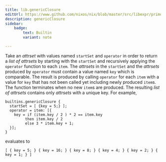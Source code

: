 ```yaml
---
title: lib.genericClosure
editUrl: https://www.github.com/nixos/nix/blob/master/src/libexpr/primops.cc
description: genericClosure
sidebar:
    badge: 
        text: Builtin
        variant: note

---
```



Take an *attrset* with values named `startSet` and `operator` in order to
return a *list of attrsets* by starting with the `startSet` and recursively
applying the `operator` function to each `item`. The *attrsets* in the
`startSet` and the *attrsets* produced by `operator` must contain a value
named `key` which is comparable. The result is produced by calling `operator`
for each `item` with a value for `key` that has not been called yet including
newly produced `item`s. The function terminates when no new `item`s are
produced. The resulting *list of attrsets* contains only *attrsets* with a
unique key. For example,

```
builtins.genericClosure {
  startSet = [ {key = 5;} ];
  operator = item: [{
    key = if (item.key / 2 ) * 2 == item.key
         then item.key / 2
         else 3 * item.key + 1;
  }];
}
```
evaluates to
```
[ { key = 5; } { key = 16; } { key = 8; } { key = 4; } { key = 2; } { key = 1; } ]
```
